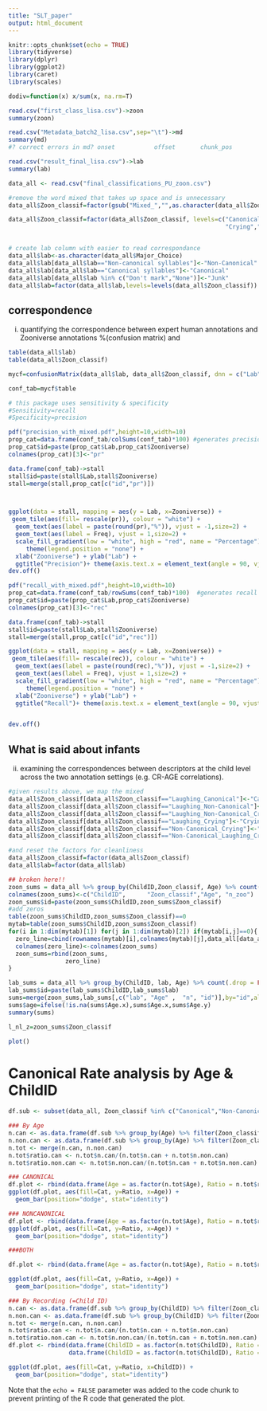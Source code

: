 ```yaml
---
title: "SLT_paper"
output: html_document
---
```


```r
knitr::opts_chunk$set(echo = TRUE)
library(tidyverse)
library(dplyr)
library(ggplot2)
library(caret)
library(scales)

dodiv=function(x) x/sum(x, na.rm=T)

```

```r
read.csv("first_class_lisa.csv")->zoon
summary(zoon)

read.csv("Metadata_batch2_lisa.csv",sep="\t")->md
summary(md)
#? correct errors in md? onset           offset       chunk_pos

read.csv("result_final_lisa.csv")->lab
summary(lab)

data_all <- read.csv("final_classifications_PU_zoon.csv")

#remove the word mixed that takes up space and is unnecessary
data_all$Zoon_classif=factor(gsub("Mixed_","",as.character(data_all$Zoon_classif),fixed=T))

data_all$Zoon_classif=factor(data_all$Zoon_classif, levels=c("Canonical","Non-Canonical",
                                                             "Crying","Laughing","Junk",levels(data_all$Zoon_classif)[grep("_",levels(data_all$Zoon_classif))]))


# create lab column with easier to read correspondance
data_all$lab<-as.character(data_all$Major_Choice)
data_all$lab[data_all$lab=="Non-canonical syllables"]<-"Non-Canonical"
data_all$lab[data_all$lab=="Canonical syllables"]<-"Canonical"
data_all$lab[data_all$lab %in% c("Don't mark","None")]<-"Junk"
data_all$lab=factor(data_all$lab,levels=levels(data_all$Zoon_classif))

```



## correspondence
i) quantifying the correspondence between expert human annotations and Zooniverse annotations %(confusion matrix) 
and 

```r
table(data_all$lab)
table(data_all$Zoon_classif)

mycf=confusionMatrix(data_all$lab, data_all$Zoon_classif, dnn = c("Lab","Zooniverse"))

conf_tab=mycf$table

# this package uses sensitivity & specificity
#Sensitivity=recall
#Specificity=precision


```

```r
pdf("precision_with_mixed.pdf",height=10,width=10)
prop_cat=data.frame(conf_tab/colSums(conf_tab)*100) #generates precision because columns
prop_cat$id=paste(prop_cat$Lab,prop_cat$Zooniverse)
colnames(prop_cat)[3]<-"pr"

data.frame(conf_tab)->stall
stall$id=paste(stall$Lab,stall$Zooniverse)
stall=merge(stall,prop_cat[c("id","pr")])



ggplot(data = stall, mapping = aes(y = Lab, x=Zooniverse)) +
 geom_tile(aes(fill= rescale(pr)), colour = "white") +
  geom_text(aes(label = paste(round(pr),"%")), vjust = -1,size=2) +
  geom_text(aes(label = Freq), vjust = 1,size=2) +
  scale_fill_gradient(low = "white", high = "red", name = "Percentage") +
     theme(legend.position = "none") +
  xlab("Zooniverse") + ylab("Lab") +
  ggtitle("Precision")+ theme(axis.text.x = element_text(angle = 90, vjust = 0.5, hjust=1))
dev.off()
```

```r
pdf("recall_with_mixed.pdf",height=10,width=10)
prop_cat=data.frame(conf_tab/rowSums(conf_tab)*100)  #generates recall because rows
prop_cat$id=paste(prop_cat$Lab,prop_cat$Zooniverse)
colnames(prop_cat)[3]<-"rec"

data.frame(conf_tab)->stall
stall$id=paste(stall$Lab,stall$Zooniverse)
stall=merge(stall,prop_cat[c("id","rec")])

ggplot(data = stall, mapping = aes(y = Lab, x=Zooniverse)) +
 geom_tile(aes(fill= rescale(rec)), colour = "white") +
  geom_text(aes(label = paste(round(rec),"%")), vjust = -1,size=2) +
  geom_text(aes(label = Freq), vjust = 1,size=2) +
  scale_fill_gradient(low = "white", high = "red", name = "Percentage") +
     theme(legend.position = "none") +
  xlab("Zooniverse") + ylab("Lab") +
  ggtitle("Recall")+ theme(axis.text.x = element_text(angle = 90, vjust = 0.5, hjust=1))


dev.off()
```

## What is said about infants

ii) examining the correspondences between descriptors at the child level across the two annotation settings (e.g. CR-AGE correlations).

```r

#given results above, we map the mixed
data_all$Zoon_classif[data_all$Zoon_classif=="Laughing_Canonical"]<-"Canonical"
data_all$Zoon_classif[data_all$Zoon_classif=="Laughing_Non-Canonical"]<-"Non-Canonical"
data_all$Zoon_classif[data_all$Zoon_classif=="Laughing_Non-Canonical_Crying"]<-"Non-Canonical"
data_all$Zoon_classif[data_all$Zoon_classif=="Laughing_Crying"]<-"Crying"
data_all$Zoon_classif[data_all$Zoon_classif=="Non-Canonical_Crying"]<-"Non-Canonical"
data_all$Zoon_classif[data_all$Zoon_classif=="Non-Canonical_Laughing_Crying"]<-"Non-Canonical"

#and reset the factors for cleanliness
data_all$Zoon_classif=factor(data_all$Zoon_classif)
data_all$lab=factor(data_all$lab)

## broken here!!
zoon_sums = data_all %>% group_by(ChildID,Zoon_classif, Age) %>% count(.drop = FALSE) #it's still dropping empty levels
colnames(zoon_sums)<-c("ChildID",      "Zoon_classif","Age", "n_zoo")
zoon_sums$id=paste(zoon_sums$ChildID,zoon_sums$Zoon_classif)
#add zeros
table(zoon_sums$ChildID,zoon_sums$Zoon_classif)==0
mytab=table(zoon_sums$ChildID,zoon_sums$Zoon_classif)
for(i in 1:dim(mytab)[1]) for(j in 1:dim(mytab)[2]) if(mytab[i,j]==0){
  zero_line=cbind(rownames(mytab)[i],colnames(mytab)[j],data_all[data_all$ChildID==rownames(mytab)[i],"Age"][1],0)
  colnames(zero_line)<-colnames(zoon_sums)
  zoon_sums=rbind(zoon_sums,
                zero_line)
} 

lab_sums = data_all %>% group_by(ChildID, lab, Age) %>% count(.drop = FALSE)
lab_sums$id=paste(lab_sums$ChildID,lab_sums$lab)
sums=merge(zoon_sums,lab_sums[,c("lab", "Age" ,  "n", "id")],by="id",all=T)
sums$age=ifelse(!is.na(sums$Age.x),sums$Age.x,sums$Age.y)
summary(sums)

l_nl_z=zoon_sums$Zoon_classif

```

```r

plot()

```


# Canonical Rate analysis by Age & ChildID

```r
df.sub <- subset(data_all, Zoon_classif %in% c("Canonical","Non-Canonical"))

### By Age
n.can <- as.data.frame(df.sub %>% group_by(Age) %>% filter(Zoon_classif == "Canonical") %>% summarise(n.can = n()))
n.non.can <- as.data.frame(df.sub %>% group_by(Age) %>% filter(Zoon_classif == "Non-Canonical") %>% summarise(n.non.can = n()))
n.tot <- merge(n.can, n.non.can)
n.tot$ratio.can <- n.tot$n.can/(n.tot$n.can + n.tot$n.non.can)
n.tot$ratio.non.can <- n.tot$n.non.can/(n.tot$n.can + n.tot$n.non.can)

### CANONICAL
df.plot <- rbind(data.frame(Age = as.factor(n.tot$Age), Ratio = n.tot$ratio.can, Cat = "Canonical"))
ggplot(df.plot, aes(fill=Cat, y=Ratio, x=Age)) + 
  geom_bar(position="dodge", stat="identity")

### NONCANONICAL
df.plot <- rbind(data.frame(Age = as.factor(n.tot$Age), Ratio = n.tot$ratio.non.can, Cat = "Non-Canonical"))
ggplot(df.plot, aes(fill=Cat, y=Ratio, x=Age)) + 
  geom_bar(position="dodge", stat="identity")

###BOTH

df.plot <- rbind(data.frame(Age = as.factor(n.tot$Age), Ratio = n.tot$ratio.can, Cat = "Canonical"),data.frame(Age = as.factor(n.tot$Age), Ratio = n.tot$ratio.non.can, Cat = "Non-canonical"))

ggplot(df.plot, aes(fill=Cat, y=Ratio, x=Age)) + 
  geom_bar(position="dodge", stat="identity")
```

```r
### By Recording (=Child ID)
n.can <- as.data.frame(df.sub %>% group_by(ChildID) %>% filter(Zoon_classif == "Canonical") %>% summarise(n.can = n()))
n.non.can <- as.data.frame(df.sub %>% group_by(ChildID) %>% filter(Zoon_classif == "Non-Canonical") %>% summarise(n.non.can = n()))
n.tot <- merge(n.can, n.non.can)
n.tot$ratio.can <- n.tot$n.can/(n.tot$n.can + n.tot$n.non.can)
n.tot$ratio.non.can <- n.tot$n.non.can/(n.tot$n.can + n.tot$n.non.can)
df.plot <- rbind(data.frame(ChildID = as.factor(n.tot$ChildID), Ratio = n.tot$ratio.can, Cat = "Canonical"),
                 data.frame(ChildID = as.factor(n.tot$ChildID), Ratio = n.tot$ratio.non.can, Cat = "Non-Canonical"))

ggplot(df.plot, aes(fill=Cat, y=Ratio, x=ChildID)) + 
  geom_bar(position="dodge", stat="identity")
```

Note that the `echo = FALSE` parameter was added to the code chunk to prevent printing of the R code that generated the plot.
